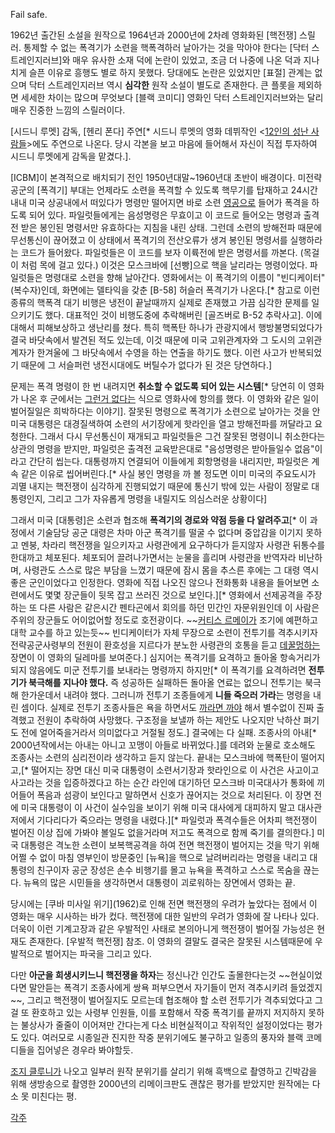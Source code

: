 Fail safe.

1962년 출간된 소설을 원작으로 1964년과 2000년에 2차례 영화화된 [핵전쟁] 스릴러. 통제할 수 없는 폭격기가 소련을 핵폭격하러 날아가는 것을 막아야 한다는 [닥터 스트레인지러브]와 매우 유사한 소재 덕에 논란이 있었고, 조금 더 나중에 나온 덕과 지나치게 슬픈 이유로 흥행도 별로 하지 못했다. 당대에도 논란은 있었지만 [표절] 관계는 없으며 닥터 스트레인지러브 역시 '''심각한''' 원작 소설이 별도로 존재한다. 큰 플롯을 제외하면 세세한 차이는 많으며 무엇보다 [블랙 코미디] 영화인 닥터 스트레인지러브와는 달리 매우 진중한 느낌의 스릴러이다.

[시드니 루멧] 감독, [헨리 폰다] 주연[* 시드니 루멧의 영화 데뷔작인 <[[12인의 성난 사람들]]>에도 주연으로 나온다. 당시 각본을 보고 마음에 들어해서 자신이 직접 투자하여 시드니 루멧에게 감독을 맡겼다.].

[ICBM]이 본격적으로 배치되기 전인 1950년대말~1960년대 초반이 배경이다. 미전략공군의  [폭격기] 부대는 언제라도 소련을 폭격할 수 있도록 핵무기를 탑재하고 24시간 내내  미국 상공내에서 떠있다가 명령만 떨어지면 바로 소련 [[영공]]으로 들어가 폭격을 하도록 되어 있다. 파일럿들에게는 음성명령은 무효이고 이 코드로 들어오는 명령과 출격전 받은 봉인된 명령서만 유효하다는 지침을 내린 상태. 그런데 소련의 방해전파 때문에 무선통신이 끊어졌고 이 상태에서 폭격기의 전산오류가 생겨 봉인된 명령서를 실행하라는 코드가 들어왔다.  파일럿들은  이 코드를 보자 이륙전에 받은 명령서를 까본다. (목걸이 처럼 목에 걸고 있다.)  이것은 모스크바에 [선빵]으로 핵을 날리라는 명령이었다. 파일럿들은 명령대로 소련을 향해 날아간다. 영화에서는 이 폭격기의 이름이 "빈디케이터"(복수자)인데, 화면에는 델타익을 갖춘 [B-58] 허슬러 폭격기가 나온다.[* 참고로 이런 종류의 핵폭격 대기 비행은 냉전이 끝날때까지 실제로 존재했고 가끔 심각한 문제를 일으키기도 했다. 대표적인 것이 비행도중에 추락해버린 [골즈버로 B-52 추락사고]. 이에 대해서 피해보상하고 생난리를 쳤다. 특히 핵폭탄 하나가 관광지에서 행방불명되었다가 결국 바닷속에서 발견된 적도 있는데, 이것 때문에 미국 고위관계자와 그 도시의 고위관계자가 한겨울에 그 바닷속에서 수영을 하는 연출을 하기도 했다. 이런 사고가 반복되었기 때문에 그 서슬퍼런 냉전시대에도 버틸수가 없다가 된 것은 당연하다.]

문제는 폭격 명령이 한 번 내려지면 '''취소할 수 없도록 되어 있는 시스템'''[* 당연히 이 영화가 나온 후 군에서는 [[그런거 없다]]는 식으로 영화사에 항의를 했다. 이 영화와 같은 일이 벌어질일은 희박하다는 이야기]. 잘못된 명령으로 폭격기가 소련으로 날아가는 것을 안 미국 대통령은 대경질색하여 소련의 서기장에게 핫라인을 열고 방해전파를 꺼달라고 요청한다. 그래서 다시 무선통신이 재개되고 파일럿들은 그건 잘못된 명령이니 취소한다는 상관의 명령을 받지만, 파일럿은 출격전 교육받은대로 "음성명령은 받아들일수 없음"이라고 간단히 씹는다. 대통령까지 연결되어 이들에게 회항명령을 내리지만, 파일럿은 계속 같은 이유로 씹어버린다.[* 사실 봉인 명령을 까 볼 정도면 이미 미국의 주요도시가 괴멸 내지는 핵전쟁이 심각하게 진행되었기 때문에 통신기 밖에 있는 사람이 정말로 대통령인지, 그리고 그가 자유롭게 명령을 내릴지도 의심스러운 상황이다] 

그래서 미국 [대통령]은 소련과 협조해 '''폭격기의 경로와 약점 등을 다 알려주고'''[* 이 과정에서 기술담당 공군 대령은 차마 아군 폭격기를 떨굴 수 없다며 중압감을 이기지 못하고 멘붕, 차라리 핵전쟁을 일으키자고 사령관에게 요구하다가 듣지않자 사령관 뒤통수를 한대까고 체포된다. 체포되어 끌려나가면서는 눈물을 흘리며 사령관을 반역자라 비난하며, 사령관도 스스로 많은 부담을 느꼈기 때문에 잠시 몸을 추스른 후에는 그 대령 역시 좋은 군인이었다고 인정한다. 영화에 직접 나오진 않으나 전화통화 내용을 들어보면 소련에서도 몇몇 장군들이 뒷목 잡고 쓰러진 것으로 보인다.][* 영화에서 선제공격을 주장하는 또 다른 사람은 같은시간 펜타곤에서 회의를 하던 민간인 자문위원인데 이 사람은 주위의 장군들도 어이없어할 정도로 호전광이다. ~~[[커티스 르메이]]가 조기에 예편하고 대학 교수를 하고 있는듯~~ 빈디케이터가 자체 무장으로 소련이 전투기를 격추시키자 전략공군사령부의 전원이 환호성을 지르다가 분노한 사령관의 호통을 듣고 [[데꿀멍]]하는 장면이 이 영화의 딜레마를 보여준다.] 심지어는 폭격기를 요격하고 돌아올 항속거리가 되지 않음에도 미군 전투기를 보내라는 명령까지 하지만[* 이 폭격기를 요격하려면 '''전투기가 북극해를 지나야 했다.''' 즉 성공하든 실패하든 돌아올 연료는 없으니 전투기는 북극해 한가운데서 내려야 했다. 그러니까 전투기 조종들에게 '''니들 죽으러 가라'''는 명령을 내린 셈이다. 실제로 전투기 조종사들은 욕을 하면서도 [[까라면 까]]야 해서 별수없이 진짜 출격했고 전원이 추락하여 사망했다. 구조정을 보낼까 하는 제안도 나오지만 낙하산 펴기도 전에 얼어죽을거라서 의미없다고 거절될 정도.] 결국에는 다 실패. 조종사의 아내[* 2000년작에서는 아내는 아니고 꼬맹이 아들로 바뀌었다.]를 데려와 눈물로 호소해도 조종사는 소련의 심리전이라 생각하고 듣지 않는다. 끝내는 모스크바에 핵폭탄이 떨어지고,[* 떨어지는 장면 대신 미국 대통령이 소련서기장과 핫라인으로 이 사건은 사고이고 사고라는 것을 입증하겠다고 하는 순간 라인에 대기하던 모스크바 미국대사가 통화에 끼어들어 폭음과 섬광이 보인다고 말하면서 신호가 끊어지는 것으로 처리된다. 이 장면 전에 미국 대통령이 이 사건이 실수임을 보이기 위해 미국 대사에게 대피하지 말고 대사관저에서 기다리다가 죽으라는 명령을 내렸다.][* 파일럿과 폭격수들은 어차피 핵전쟁이 벌어진 이상 집에 가봐야 볼일도 없을거라며 저고도 폭격으로 함께 죽기를 결의한다.] 미국 대통령은 격노한 소련이 보복핵공격을 하여 전면 핵전쟁이 벌어지는 것을 막기 위해 어쩔 수 없이 마침 영부인이 방문중인 [뉴욕]을 핵으로 날려버리라는 명령을 내리고 대통령의 친구이자 공군 장성은 손수 비행기를 몰고 뉴욕을 폭격하고 스스로 목숨을 끊는다. 뉴욕의 많은 시민들을 생각하면서 대통령이 괴로워하는 장면에서 영화는 끝.

당시에는 [쿠바 미사일 위기](1962)로 인해 전면 핵전쟁의 우려가 높았다는 점에서 이 영화는 매우 시사하는 바가 컸다. 핵전쟁에 대한 일반의 우려가 영화에 잘 나타나 있다. 더욱이 이런 기계고장과 같은 우발적인 사태로 본의아니게 핵전쟁이 벌어질 가능성은 현재도 존재한다. [우발적 핵전쟁] 참조. 이 영화의 결말도 결국은 잘못된 시스템때문에 우발적으로 벌어지는 파국을 그리고 있다.

다만 '''아군을 희생시키느니 핵전쟁을 하자'''는 정신나간 인간도 출몰한다는것 ~~현실이었다면 말안듣는 폭격기 조종사에게 쌍욕 퍼부으면서 자기들이 먼저 격추시키려 들었겠지~~, 그리고 핵전쟁이 벌어질지도 모르는데 협조해야 할 소련 전투기가 격추되었다고 그걸 또 환호하고 있는 사령부 인원들, 이를 포함해서 작중 폭격기를 끝까지 저지하지 못하는 불상사가 줄줄이 이어져만 간다는게 다소 비현실적이고 작위적인 설정이었다는 평가도 있다. 여러모로 시종일관 진지한 작중 분위기에도 불구하고 일종의 풍자와 블랙 코메디들을 집어넣은 경우라 봐야할듯.

[[조지 클루니]]가 나오고 일부러 원작 분위기를 살리기 위해 흑백으로 촬영하고 긴박감을 위해 생방송으로 촬영한 2000년의 리메이크판도 괜찮은 평가를 받았지만 원작에는 다소 못 미친다는 평.


[[각주]]
